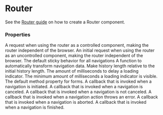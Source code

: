 # Router

See the [Router guide](/guides/router) on how to create a Router component.

### Properties

<Properties>
	<Property name="request" type="Request">
		A request when using the router as a controlled component, making the router
		independent of the browser.
	</Property>
	<Property name="defaultRequest" type="Request">
		An initial request when using the router as an uncontrolled component,
		making the router independent of the browser.
	</Property>
	<Property name="sticky" type="boolean" defaultValue="false">
		The default sticky behavior for all navigations
	</Property>
	<Property name="dataTransform" type="function">
		A function to automatically transform navigation data.
	</Property>
	<Property name="relativeHistory" type="boolean" defaultValue="false">
		Make history length relative to the initial history length.
	</Property>
	<Property
		id="delayLoadingMs"
		name="delayLoadingMs"
		type="integer"
		defaultValue="30"
	>
		The amount of milliseconds to delay a loading indicator.
	</Property>
	<Property
		id="minimumLoadingMs"
		name="minimumLoadingMs"
		type="integer"
		defaultValue="500"
	>
		The minimum amount of milliseconds a loading indicator is visible.
	</Property>
	<Property name="defaultFormMethod" type="string" defaultValue="GET">
		The default method property for forms.
	</Property>
	<Property name="onNavigate" type="function">
		A callback that is invoked when a navigation is initiated.
	</Property>
	<Property name="onCanceled" type="function">
		A callback that is invoked when a navigation is canceled.
	</Property>
	<Property name="onNavigateStart" type="function">
		A callback that is invoked when a navigation is not canceled.
	</Property>
	<Property name="onActionError" type="function">
		A callback that is invoked when a navigation action throws an error.
	</Property>
	<Property name="onAborted" type="function">
		A callback that is invoked when a navigation is aborted.
	</Property>
	<Property name="onNavigateEnd" type="function">
		A callback that is invoked when a navigation is finished.
	</Property>
</Properties>
